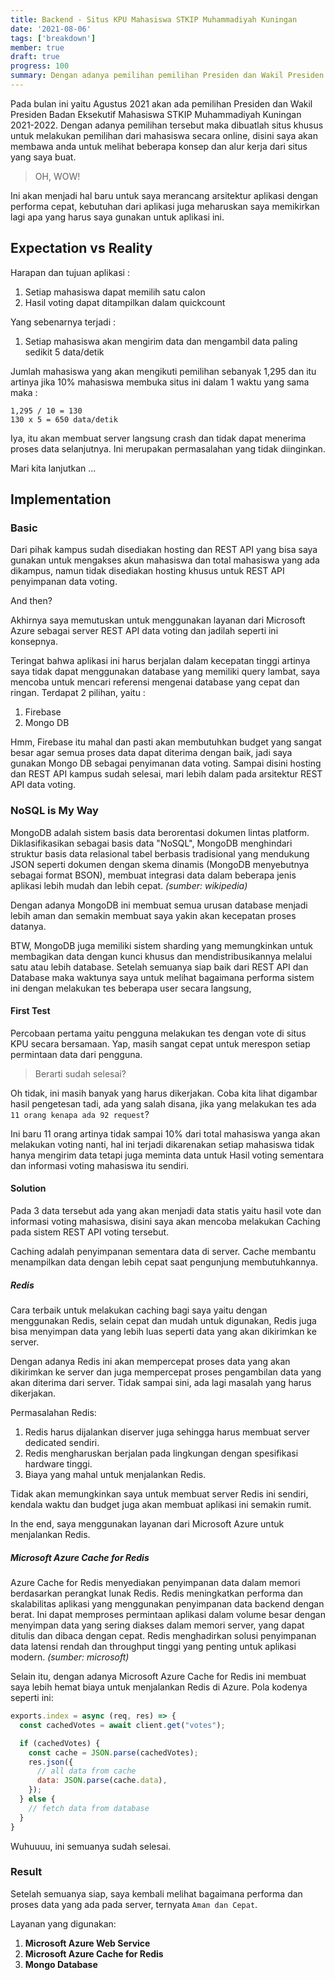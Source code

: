 ```yaml
---
title: Backend - Situs KPU Mahasiswa STKIP Muhammadiyah Kuningan
date: '2021-08-06'
tags: ['breakdown']
member: true
draft: true
progress: 100
summary: Dengan adanya pemilihan pemilihan Presiden dan Wakil Presiden Badan Eksekutif Mahasiswa STKIP Muhammadiyah Kuningan 2021-2022 maka dibuatlah situs khusus untuk melakukan pemilihan dari mahasiswa secara online, disini saya akan membawa anda untuk melihat beberapa konsep dan alur kerja dari situs yang saya buat.
---
```


Pada bulan ini yaitu Agustus 2021 akan ada pemilihan Presiden dan Wakil Presiden Badan Eksekutif Mahasiswa STKIP Muhammadiyah Kuningan 2021-2022.
Dengan adanya pemilihan tersebut maka dibuatlah situs khusus untuk melakukan pemilihan dari mahasiswa secara online, disini saya akan membawa anda untuk melihat beberapa konsep dan alur kerja dari situs yang saya buat.

> OH, WOW!

Ini akan menjadi hal baru untuk saya merancang arsitektur aplikasi dengan performa cepat, kebutuhan dari aplikasi juga meharuskan saya memikirkan lagi apa yang harus saya gunakan untuk aplikasi ini.

## Expectation vs Reality

Harapan dan tujuan aplikasi :

1. Setiap mahasiswa dapat memilih satu calon
2. Hasil voting dapat ditampilkan dalam quickcount

Yang sebenarnya terjadi :

1. Setiap mahasiswa akan mengirim data dan mengambil data paling sedikit 5 data/detik

Jumlah mahasiswa yang akan mengikuti pemilihan sebanyak 1,295 dan itu artinya jika 10% mahasiswa membuka situs ini dalam 1 waktu yang sama maka :

```
1,295 / 10 = 130
130 x 5 = 650 data/detik
```

Iya, itu akan membuat server langsung crash dan tidak dapat menerima proses data selanjutnya. Ini merupakan permasalahan yang tidak diinginkan.

Mari kita lanjutkan ...

## Implementation

### Basic

Dari pihak kampus sudah disediakan hosting dan REST API yang bisa saya gunakan untuk mengakses akun mahasiswa dan total mahasiswa yang ada dikampus, namun tidak disediakan hosting khusus untuk REST API penyimpanan data voting.

And then?

Akhirnya saya memutuskan untuk menggunakan layanan dari Microsoft Azure sebagai server REST API data voting dan jadilah seperti ini konsepnya.

Teringat bahwa aplikasi ini harus berjalan dalam kecepatan tinggi artinya saya tidak dapat menggunakan database yang memiliki query lambat, saya mencoba untuk mencari referensi mengenai database yang cepat dan ringan.
Terdapat 2 pilihan, yaitu :

1. Firebase
2. Mongo DB

Hmm, Firebase itu mahal dan pasti akan membutuhkan budget yang sangat besar agar semua proses data dapat diterima dengan baik, jadi saya gunakan Mongo DB sebagai penyimanan data voting.
Sampai disini hosting dan REST API kampus sudah selesai, mari lebih dalam pada arsitektur REST API data voting.

### NoSQL is My Way

MongoDB adalah sistem basis data berorentasi dokumen lintas platform. Diklasifikasikan sebagai basis data "NoSQL", MongoDB menghindari struktur basis data relasional tabel berbasis tradisional yang mendukung JSON seperti dokumen dengan skema dinamis (MongoDB menyebutnya sebagai format BSON), membuat integrasi data dalam beberapa jenis aplikasi lebih mudah dan lebih cepat. _(sumber: wikipedia)_

Dengan adanya MongoDB ini membuat semua urusan database menjadi lebih aman dan semakin membuat saya yakin akan kecepatan proses datanya.

BTW, MongoDB juga memiliki sistem sharding yang memungkinkan untuk membagikan data dengan kunci khusus dan mendistribusikannya melalui satu atau lebih database.
Setelah semuanya siap baik dari REST API dan Database maka waktunya saya untuk melihat bagaimana performa sistem ini dengan melakukan tes beberapa user secara langsung,

#### First Test

Percobaan pertama yaitu pengguna melakukan tes dengan vote di situs KPU secara bersamaan.
Yap, masih sangat cepat untuk merespon setiap permintaan data dari pengguna.

> Berarti sudah selesai?

Oh tidak, ini masih banyak yang harus dikerjakan. Coba kita lihat digambar hasil pengetesan tadi, ada yang salah disana, jika yang melakukan tes ada `11 orang kenapa ada 92 request`?

Ini baru 11 orang artinya tidak sampai 10% dari total mahasiswa yanga akan melakukan voting nanti, hal ini terjadi dikarenakan setiap mahasiswa tidak hanya mengirim data tetapi juga meminta data untuk Hasil voting sementara dan informasi voting mahasiswa itu sendiri.

#### Solution

Pada 3 data tersebut ada yang akan menjadi data statis yaitu hasil vote dan informasi voting mahasiswa, disini saya akan mencoba melakukan Caching pada sistem REST API voting tersebut.

Caching adalah penyimpanan sementara data di server. Cache membantu menampilkan data dengan lebih cepat saat pengunjung membutuhkannya.

##### Redis

Cara terbaik untuk melakukan caching bagi saya yaitu dengan menggunakan Redis, selain cepat dan mudah untuk digunakan, Redis juga bisa menyimpan data yang lebih luas seperti data yang akan dikirimkan ke server.

Dengan adanya Redis ini akan mempercepat proses data yang akan dikirimkan ke server dan juga mempercepat proses pengambilan data yang akan diterima dari server.
Tidak sampai sini, ada lagi masalah yang harus dikerjakan.

Permasalahan Redis:

1. Redis harus dijalankan diserver juga sehingga harus membuat server dedicated sendiri.
2. Redis mengharuskan berjalan pada lingkungan dengan spesifikasi hardware tinggi.
3. Biaya yang mahal untuk menjalankan Redis.

Tidak akan memungkinkan saya untuk membuat server Redis ini sendiri, kendala waktu dan budget juga akan membuat aplikasi ini semakin rumit.

In the end, saya menggunakan layanan dari Microsoft Azure untuk menjalankan Redis.

##### Microsoft Azure Cache for Redis

Azure Cache for Redis menyediakan penyimpanan data dalam memori berdasarkan perangkat lunak Redis. Redis meningkatkan performa dan skalabilitas aplikasi yang menggunakan penyimpanan data backend dengan berat. Ini dapat memproses permintaan aplikasi dalam volume besar dengan menyimpan data yang sering diakses dalam memori server, yang dapat ditulis dan dibaca dengan cepat. Redis menghadirkan solusi penyimpanan data latensi rendah dan throughput tinggi yang penting untuk aplikasi modern.
_(sumber: microsoft)_

Selain itu, dengan adanya Microsoft Azure Cache for Redis ini membuat saya lebih hemat biaya untuk menjalankan Redis di Azure.
Pola kodenya seperti ini:

```js:voteController.js
exports.index = async (req, res) => {
  const cachedVotes = await client.get("votes");

  if (cachedVotes) {
    const cache = JSON.parse(cachedVotes);
    res.json({
      // all data from cache
      data: JSON.parse(cache.data),
    });
  } else {
    // fetch data from database
  }
}
```

Wuhuuuu, ini semuanya sudah selesai.

### Result

Setelah semuanya siap, saya kembali melihat bagaimana performa dan proses data yang ada pada server, ternyata `Aman dan Cepat`.

Layanan yang digunakan:

1. **Microsoft Azure Web Service**
2. **Microsoft Azure Cache for Redis**
3. **Mongo Database**
